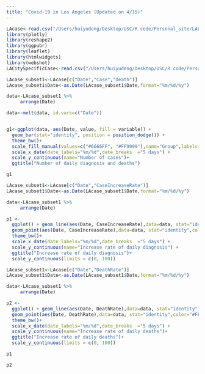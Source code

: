 ```yaml
---
title: "Covid-19 in Los Angeles (Updated on 4/15)"
---
```


```r
LAcase<-read.csv("/Users/huiyudeng/Desktop/USC/R code/Personal_site/LACase.csv")
library(plotly)
library(reshape2)
library(ggpubr)
library(leaflet)
library(htmlwidgets)
library(webshot)
LACitySpecificCase<-read.csv("/Users/huiyudeng/Desktop/USC/R code/Personal_site/t1.csv")
```

```r
LAcase_subset1<-LAcase[c("Date","Case","Death")]
LAcase_subset1$Date<-as.Date(LAcase_subset1$Date,format="%m/%d/%y")

data<-LAcase_subset1 %>%
     arrange(Date)

data<-melt(data, id.vars=c("Date"))


g1<-ggplot(data, aes(Date, value, fill = variable)) + 
  geom_bar(stat="identity", position = position_dodge()) +  
  theme_bw()+
  scale_fill_manual(values=c("#6666FF", "#FF9999"),name="Group",labels=c("Daily diagnosis","Daily deaths"))+
  scale_x_date(date_labels="%m/%d",date_breaks  ="5 days") +
  scale_y_continuous(name="Number of cases")+
  ggtitle("Number of daily diagnosis and deaths") 

```

```r
g1
```

```r
LAcase_subset1<-LAcase[c("Date","CaseIncreaseRate")]
LAcase_subset1$Date<-as.Date(LAcase_subset1$Date,format="%m/%d/%y")

data<-LAcase_subset1 %>%
     arrange(Date)

p1 <- 
  ggplot() + geom_line(aes(Date, CaseIncreaseRate),data=data, stat="identity",color="#6666FF")+
  geom_point(aes(Date, CaseIncreaseRate),data=data, stat="identity",color="#6666FF")+
  theme_bw()+
  scale_x_date(date_labels="%m/%d",date_breaks  ="5 days") +
  scale_y_continuous(name="Increase rate of daily diagnosis") +
  ggtitle("Increase rate of daily diagnosis")+
  scale_y_continuous(limits = c(0, 100))

LAcase_subset1<-LAcase[c("Date","DeathRate")]
LAcase_subset1$Date<-as.Date(LAcase_subset1$Date,format="%m/%d/%y")

data<-LAcase_subset1 %>%
     arrange(Date)

p2 <- 
  ggplot() + geom_line(aes(Date, DeathRate),data=data, stat="identity",color="#FF9999")+ 
  geom_point(aes(Date, DeathRate),data=data, stat="identity",color="#FF9999")+
  theme_bw()+
  scale_x_date(date_labels="%m/%d",date_breaks  ="5 days") +
  scale_y_continuous(name="Increase rate of daily deaths")+
  ggtitle("Increase rate of daily deaths")+
  scale_y_continuous(limits = c(0, 100))


```

```r
p1
```

```r
p2
```

